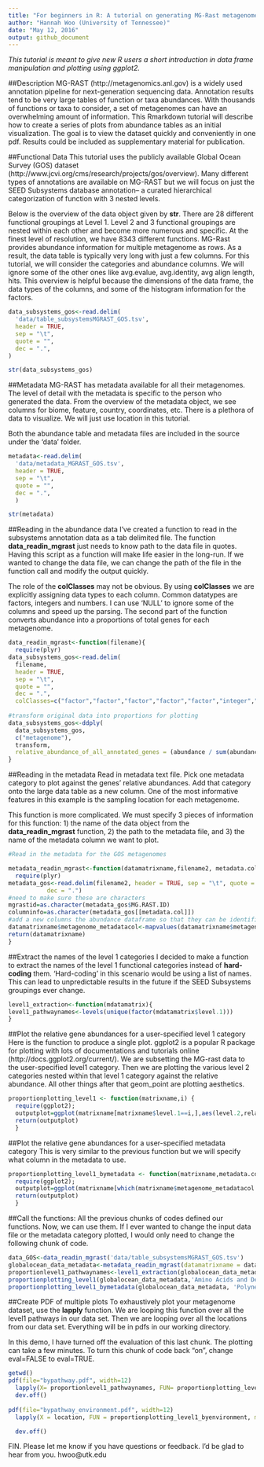 ```yaml
---
title: "For beginners in R: A tutorial on generating MG-Rast metagenome plots"
author: "Hannah Woo (University of Tennessee)"
date: "May 12, 2016"
output: github_document
---
```

*This tutorial is meant to give new R users a short introduction in data frame manipulation and plotting using ggplot2.*

##Description
MG-RAST (http://metagenomics.anl.gov) is a widely used annotation pipeline for next-generation sequencing data. Annotation results tend to be very large tables of function or taxa abundances. With thousands of functions or taxa to consider, a set of metagenomes can have an overwhelming amount of information.  This Rmarkdown tutorial will describe how to create a series of plots from abundance tables as an initial visualization.  The goal is to view the dataset quickly and conveniently in one pdf.  Results could be included as supplementary material for publication.

##Functional Data
This tutorial uses the publicly available Global Ocean Survey (GOS) dataset (http://www.jcvi.org/cms/research/projects/gos/overview).  Many different types of annotations are available on MG-RAST but we will focus on just the SEED Subsystems database annotation-- a curated hierarchical categorization of function with 3 nested levels.    

Below is the overview of the data object given by **str**. There are 28 different functional groupings at Level 1.  Level 2 and 3 functional groupings are nested within each other and become more numerous and specific.  At the finest level of resolution, we have 8343 different functions. MG-Rast provides abundance information for multiple metagenome as rows.  As a result, the data table is typically very long with just a few columns. For this tutorial, we will consider the categories and abundance columns.  We will ignore some of the other ones like avg.evalue, avg.identity, avg align length, hits.  This overview is helpful because the dimensions of the data frame, the data types of the columns, and some of the histogram information for the factors.  

```r
data_subsystems_gos<-read.delim(
  'data/table_subsystemsMGRAST_GOS.tsv', 
  header = TRUE, 
  sep = "\t", 
  quote = "", 
  dec = ".", 
)

str(data_subsystems_gos)
```

##Metadata
MG-RAST has metadata available for all their metagenomes.  The level of detail with the metadata is specific to the person who generated the data. From the overview of the metadata object, we see columns for biome, feature, country, coordinates, etc.  There is a plethora of data to visualize. We will just use location in this tutorial.

Both the abundance table and metadata files are included in the source under the 'data' folder.
```r
metadata<-read.delim(
  'data/metadata_MGRAST_GOS.tsv', 
  header = TRUE, 
  sep = "\t", 
  quote = "", 
  dec = ".", 
  )

str(metadata)
```

##Reading in the abundance data 
I've created a function to read in the subsystems annotation data as a tab delimited file. The function **data_readin_mgrast** just needs to know path to the data file in quotes. Having this script as a function will make life easier in the long-run.  If we wanted to change the data file, we can change the path of the file in the function call and modify the output quickly. 

The role of the **colClasses** may not be obvious.  By using **colClasses** we are explicitly assigning data types to each column. Common datatypes are factors, integers and numbers. I can use 'NULL' to ignore some of the columns and speed up the parsing.  The second part of the function converts abundance into a proportions of total genes for each metagenome. 

```r
data_readin_mgrast<-function(filename){
  require(plyr)
data_subsystems_gos<-read.delim(
  filename, 
  header = TRUE, 
  sep = "\t", 
  quote = "", 
  dec = ".", 
  colClasses=c("factor","factor","factor","factor","factor","integer","NULL","NULL","NULL","NULL","NULL"))
  
#transform original data into proportions for plotting
data_subsystems_gos<-ddply(
  data_subsystems_gos, 
  c("metagenome"), 
  transform, 
  relative_abundance_of_all_annotated_genes = (abundance / sum(abundance)))
}
```
##Reading in the metadata 
Read in metadata text file. Pick one metadata category to plot against the genes' relative abundances. Add that category onto the large data table as a new column.  One of the most informative features in this example is the sampling location for each metagenome. 

This function is more complicated.  We must specify 3 pieces of information for this function: 1)  the name of the data object from the **data_readin_mgrast** function, 2) the path to the metadata file, and 3) the name of the metadata column we want to plot.
```r
#Read in the metadata for the GOS metagenomes

metadata_readin_mgrast<-function(datamatrixname,filename2, metadata.col){
  require(plyr)
metadata_gos<-read.delim(filename2, header = TRUE, sep = "\t", quote = "",
           dec = ".")
#need to make sure these are characters
mgrastid=as.character(metadata_gos$MG.RAST.ID)
columninfo=as.character(metadata_gos[[metadata.col]])
#add a new columns the abundance dataframe so that they can be identified by location 
datamatrixname$metagenome_metadatacol<-mapvalues(datamatrixname$metagenome, from =mgrastid, to = columninfo)   
return(datamatrixname)
}
```

##Extract the names of the level 1 categories
I decided to make a function to extract the names of the level 1 functional categories instead of **hard-coding** them.  'Hard-coding' in this scenario would be using a list of names.  This can lead to unpredictable results in the future if the SEED Subsystems groupings ever change. 

```r
level1_extraction<-function(mdatamatrix){
level1_pathwaynames<-levels(unique(factor(mdatamatrix$level.1))) 
}
```

##Plot the relative gene abundances for a user-specified level 1 category
Here is the function to produce a single plot. ggplot2 is a popular R package for plotting with lots of documentations and tutorials online (http://docs.ggplot2.org/current/). We are subsetting the MG-rast data to the user-specified level1 category.  Then we are plotting the various level 2 categories nested within that level 1 category against the relative abundance.  All other things after that geom_point are plotting aesthetics. 

```r
proportionplotting_level1 <- function(matrixname,i) {
  require(ggplot2); 
  outputplot=ggplot(matrixname[matrixname$level.1==i,],aes(level.2,relative_abundance_of_all_annotated_genes)) + geom_point(colour="black") + theme(axis.text.x=element_text(angle=-90, size=8, colour="black")) + coord_flip() + ggtitle(paste(i,"level.1")); 
  return(outputplot)
  }
```
##Plot the relative gene abundances for a user-specified metadata category
This is very similar to the previous function but we will specify what column in the metadata to use.
```r
proportionplotting_level1_bymetadata <- function(matrixname,metadata.col) {
  require(ggplot2); 
  outputplot=ggplot(matrixname[which(matrixname$metagenome_metadatacol ==metadata.col),],aes(level.1,relative_abundance_of_all_annotated_genes)) + geom_bar(stat="identity", position="dodge", colour="black") + theme(axis.text.x=element_text(angle=-90, size=8, colour="black"),legend.position ="top") + coord_flip() + ggtitle(paste(metadata.col,"level.1")); 
  return(outputplot)
  }
```

##Call the functions:
All the previous chunks of codes defined our functions.  Now, we can use them.  If I ever wanted to change the input data file or the metadata category plotted, I would only need to change the following chunk of code. 
```r
data_GOS<-data_readin_mgrast('data/table_subsystemsMGRAST_GOS.tsv')
globalocean_data_metadata<-metadata_readin_mgrast(datamatrixname = data_GOS, filename2 = 'data/metadata_MGRAST_GOS.tsv', metadata.col = "Location")
proportionlevel1_pathwaynames<-level1_extraction(globalocean_data_metadata)
proportionplotting_level1(globalocean_data_metadata,'Amino Acids and Derivatives')
proportionplotting_level1_bymetadata(globalocean_data_metadata, 'Polynesia Archipelagos - Moorea, Cooks Bay')
```

##Create PDF of multiple plots
To exhaustively plot your metagenome dataset, use the **lapply** function.  We are looping this function over all the level1 pathways in our data set.  Then we are looping over all the locations from our data set.  Everything will be in pdfs in our working directory.

In this demo, I have turned off the evaluation of this last chunk.  The plotting can take a few minutes.  To turn this chunk of code back "on", change eval=FALSE to eval=TRUE.
```r
getwd()
pdf(file="bypathway.pdf", width=12) 
  lapply(X= proportionlevel1_pathwaynames, FUN= proportionplotting_level1, matrixname=data_subsystems_gos)
  dev.off()
  
pdf(file="bypathway_environment.pdf", width=12) 
  lapply(X = location, FUN = proportionplotting_level1_byenvironment, matrixname=data_subsystems_gos)

  dev.off()
```

FIN.
Please let me know if you have questions or feedback.  I'd be glad to hear from you.
hwoo@utk.edu